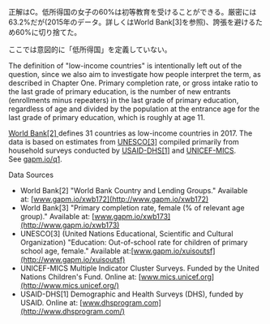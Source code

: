 
<QuizQuote quizNumber={1} />

<FromBook>正解はC。低所得国の女子の60%は初等教育を受けることができる。厳密には63.2%だが(2015年のデータ。詳しくは<ExternalLink href="http://www.gapm.io/xwb173">World Bank[3]</ExternalLink>を参照)、誇張を避けるため60%に切り捨てた。</FromBook>

ここでは意図的に「低所得国」を定義していない。

The definition of "low-income countries" is intentionally left out of the question, since we also aim to investigate how people interpret the term, as described in Chapter One. Primary completion rate, or gross intake ratio to the last grade of primary education, is the number of new entrants (enrollments minus repeaters) in the last grade of primary education, regardless of age and divided by the population at the entrance age for the last grade of primary education, which is roughly at age 11.

[World Bank[2] ](http://gapm.io/xwb172)defines 31 countries as low-income countries in 2017. The data is based on estimates from [UNESCO[3]](http://gapm.io/xuisoutsf) compiled primarily from household surveys conducted by [USAID-DHS[1]](https://dhsprogram.com/) and [UNICEF-MICS](http://mics.unicef.org/). See [gapm.io/q1](http://gapm.io/q1).

Data Sources

-   World Bank[2] "World Bank Country and Lending Groups." Available at: [www.gapm.io/xwb172](http://www.gapm.io/xwb172)
-   World Bank[3] "Primary completion rate, female (% of relevant age group)." Available at: [www.gapm.io/xwb173](http://www.gapm.io/xwb173)
-   UNESCO[3] (United Nations Educational, Scientific and Cultural Organization) "Education: Out-of-school rate for children of primary school age, female." Available at:[www.gapm.io/xuisoutsf](http://www.gapm.io/xuisoutsf)
-   UNICEF-MICS Multiple Indicator Cluster Surveys. Funded by the United Nations Children's Fund. Online at: [www.mics.unicef.org](http://www.mics.unicef.org/)
-   USAID-DHS[1] Demographic and Health Surveys (DHS), funded by USAID. Online at: [www.dhsprogram.com](http://www.dhsprogram.com/)
